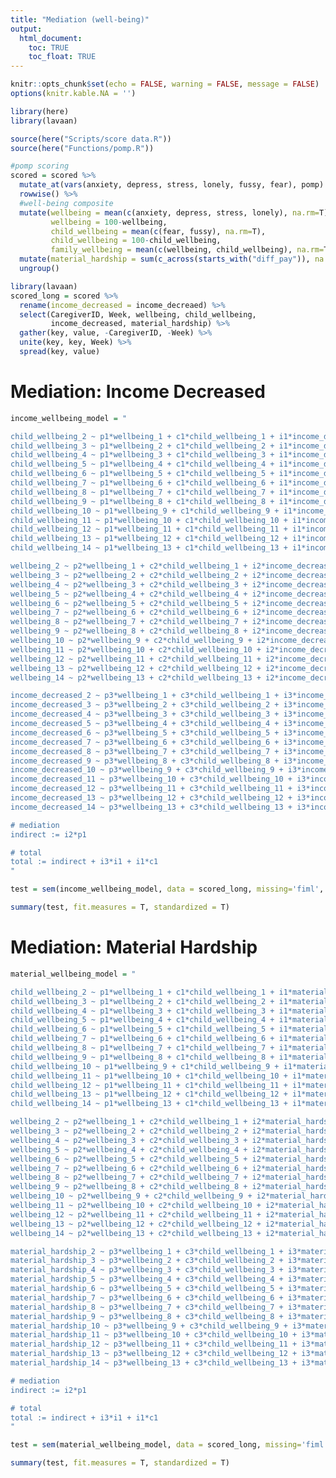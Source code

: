 ```yaml
---
title: "Mediation (well-being)"
output: 
  html_document:
    toc: TRUE
    toc_float: TRUE
---
```




```r
knitr::opts_chunk$set(echo = FALSE, warning = FALSE, message = FALSE)
options(knitr.kable.NA = '')
```

```r
library(here)
library(lavaan)
```

```r
source(here("Scripts/score data.R")) 
source(here("Functions/pomp.R"))
```

```r
#pomp scoring
scored = scored %>%
  mutate_at(vars(anxiety, depress, stress, lonely, fussy, fear), pomp) %>%
  rowwise() %>%
  #well-being composite
  mutate(wellbeing = mean(c(anxiety, depress, stress, lonely), na.rm=T),
         wellbeing = 100-wellbeing,
         child_wellbeing = mean(c(fear, fussy), na.rm=T),
         child_wellbeing = 100-child_wellbeing,
         family_wellbeing = mean(c(wellbeing, child_wellbeing), na.rm=T)) %>%
  mutate(material_hardship = sum(c_across(starts_with("diff_pay")), na.rm=T)) %>%
  ungroup() 
```


```r
library(lavaan)
scored_long = scored %>%
  rename(income_decreased = income_decreaed) %>%
  select(CaregiverID, Week, wellbeing, child_wellbeing, 
         income_decreased, material_hardship) %>%
  gather(key, value, -CaregiverID, -Week) %>%
  unite(key, key, Week) %>%
  spread(key, value)
```

# Mediation: Income Decreased

```r

income_wellbeing_model = "

child_wellbeing_2 ~ p1*wellbeing_1 + c1*child_wellbeing_1 + i1*income_decreased_1
child_wellbeing_3 ~ p1*wellbeing_2 + c1*child_wellbeing_2 + i1*income_decreased_2
child_wellbeing_4 ~ p1*wellbeing_3 + c1*child_wellbeing_3 + i1*income_decreased_3
child_wellbeing_5 ~ p1*wellbeing_4 + c1*child_wellbeing_4 + i1*income_decreased_4
child_wellbeing_6 ~ p1*wellbeing_5 + c1*child_wellbeing_5 + i1*income_decreased_5
child_wellbeing_7 ~ p1*wellbeing_6 + c1*child_wellbeing_6 + i1*income_decreased_6
child_wellbeing_8 ~ p1*wellbeing_7 + c1*child_wellbeing_7 + i1*income_decreased_7
child_wellbeing_9 ~ p1*wellbeing_8 + c1*child_wellbeing_8 + i1*income_decreased_8
child_wellbeing_10 ~ p1*wellbeing_9 + c1*child_wellbeing_9 + i1*income_decreased_9
child_wellbeing_11 ~ p1*wellbeing_10 + c1*child_wellbeing_10 + i1*income_decreased_10
child_wellbeing_12 ~ p1*wellbeing_11 + c1*child_wellbeing_11 + i1*income_decreased_11
child_wellbeing_13 ~ p1*wellbeing_12 + c1*child_wellbeing_12 + i1*income_decreased_12
child_wellbeing_14 ~ p1*wellbeing_13 + c1*child_wellbeing_13 + i1*income_decreased_13

wellbeing_2 ~ p2*wellbeing_1 + c2*child_wellbeing_1 + i2*income_decreased_1
wellbeing_3 ~ p2*wellbeing_2 + c2*child_wellbeing_2 + i2*income_decreased_2
wellbeing_4 ~ p2*wellbeing_3 + c2*child_wellbeing_3 + i2*income_decreased_3
wellbeing_5 ~ p2*wellbeing_4 + c2*child_wellbeing_4 + i2*income_decreased_4
wellbeing_6 ~ p2*wellbeing_5 + c2*child_wellbeing_5 + i2*income_decreased_5
wellbeing_7 ~ p2*wellbeing_6 + c2*child_wellbeing_6 + i2*income_decreased_6
wellbeing_8 ~ p2*wellbeing_7 + c2*child_wellbeing_7 + i2*income_decreased_7
wellbeing_9 ~ p2*wellbeing_8 + c2*child_wellbeing_8 + i2*income_decreased_8
wellbeing_10 ~ p2*wellbeing_9 + c2*child_wellbeing_9 + i2*income_decreased_9
wellbeing_11 ~ p2*wellbeing_10 + c2*child_wellbeing_10 + i2*income_decreased_10
wellbeing_12 ~ p2*wellbeing_11 + c2*child_wellbeing_11 + i2*income_decreased_11
wellbeing_13 ~ p2*wellbeing_12 + c2*child_wellbeing_12 + i2*income_decreased_12
wellbeing_14 ~ p2*wellbeing_13 + c2*child_wellbeing_13 + i2*income_decreased_13

income_decreased_2 ~ p3*wellbeing_1 + c3*child_wellbeing_1 + i3*income_decreased_1
income_decreased_3 ~ p3*wellbeing_2 + c3*child_wellbeing_2 + i3*income_decreased_2
income_decreased_4 ~ p3*wellbeing_3 + c3*child_wellbeing_3 + i3*income_decreased_3
income_decreased_5 ~ p3*wellbeing_4 + c3*child_wellbeing_4 + i3*income_decreased_4
income_decreased_6 ~ p3*wellbeing_5 + c3*child_wellbeing_5 + i3*income_decreased_5
income_decreased_7 ~ p3*wellbeing_6 + c3*child_wellbeing_6 + i3*income_decreased_6
income_decreased_8 ~ p3*wellbeing_7 + c3*child_wellbeing_7 + i3*income_decreased_7
income_decreased_9 ~ p3*wellbeing_8 + c3*child_wellbeing_8 + i3*income_decreased_8
income_decreased_10 ~ p3*wellbeing_9 + c3*child_wellbeing_9 + i3*income_decreased_9
income_decreased_11 ~ p3*wellbeing_10 + c3*child_wellbeing_10 + i3*income_decreased_10
income_decreased_12 ~ p3*wellbeing_11 + c3*child_wellbeing_11 + i3*income_decreased_11
income_decreased_13 ~ p3*wellbeing_12 + c3*child_wellbeing_12 + i3*income_decreased_12
income_decreased_14 ~ p3*wellbeing_13 + c3*child_wellbeing_13 + i3*income_decreased_13

# mediation
indirect := i2*p1

# total
total := indirect + i3*i1 + i1*c1
"

test = sem(income_wellbeing_model, data = scored_long, missing='fiml', fixed.x=F)

summary(test, fit.measures = T, standardized = T)

```


# Mediation: Material Hardship

```r

material_wellbeing_model = "

child_wellbeing_2 ~ p1*wellbeing_1 + c1*child_wellbeing_1 + i1*material_hardship_1
child_wellbeing_3 ~ p1*wellbeing_2 + c1*child_wellbeing_2 + i1*material_hardship_2
child_wellbeing_4 ~ p1*wellbeing_3 + c1*child_wellbeing_3 + i1*material_hardship_3
child_wellbeing_5 ~ p1*wellbeing_4 + c1*child_wellbeing_4 + i1*material_hardship_4
child_wellbeing_6 ~ p1*wellbeing_5 + c1*child_wellbeing_5 + i1*material_hardship_5
child_wellbeing_7 ~ p1*wellbeing_6 + c1*child_wellbeing_6 + i1*material_hardship_6
child_wellbeing_8 ~ p1*wellbeing_7 + c1*child_wellbeing_7 + i1*material_hardship_7
child_wellbeing_9 ~ p1*wellbeing_8 + c1*child_wellbeing_8 + i1*material_hardship_8
child_wellbeing_10 ~ p1*wellbeing_9 + c1*child_wellbeing_9 + i1*material_hardship_9
child_wellbeing_11 ~ p1*wellbeing_10 + c1*child_wellbeing_10 + i1*material_hardship_10
child_wellbeing_12 ~ p1*wellbeing_11 + c1*child_wellbeing_11 + i1*material_hardship_11
child_wellbeing_13 ~ p1*wellbeing_12 + c1*child_wellbeing_12 + i1*material_hardship_12
child_wellbeing_14 ~ p1*wellbeing_13 + c1*child_wellbeing_13 + i1*material_hardship_13

wellbeing_2 ~ p2*wellbeing_1 + c2*child_wellbeing_1 + i2*material_hardship_1
wellbeing_3 ~ p2*wellbeing_2 + c2*child_wellbeing_2 + i2*material_hardship_2
wellbeing_4 ~ p2*wellbeing_3 + c2*child_wellbeing_3 + i2*material_hardship_3
wellbeing_5 ~ p2*wellbeing_4 + c2*child_wellbeing_4 + i2*material_hardship_4
wellbeing_6 ~ p2*wellbeing_5 + c2*child_wellbeing_5 + i2*material_hardship_5
wellbeing_7 ~ p2*wellbeing_6 + c2*child_wellbeing_6 + i2*material_hardship_6
wellbeing_8 ~ p2*wellbeing_7 + c2*child_wellbeing_7 + i2*material_hardship_7
wellbeing_9 ~ p2*wellbeing_8 + c2*child_wellbeing_8 + i2*material_hardship_8
wellbeing_10 ~ p2*wellbeing_9 + c2*child_wellbeing_9 + i2*material_hardship_9
wellbeing_11 ~ p2*wellbeing_10 + c2*child_wellbeing_10 + i2*material_hardship_10
wellbeing_12 ~ p2*wellbeing_11 + c2*child_wellbeing_11 + i2*material_hardship_11
wellbeing_13 ~ p2*wellbeing_12 + c2*child_wellbeing_12 + i2*material_hardship_12
wellbeing_14 ~ p2*wellbeing_13 + c2*child_wellbeing_13 + i2*material_hardship_13

material_hardship_2 ~ p3*wellbeing_1 + c3*child_wellbeing_1 + i3*material_hardship_1
material_hardship_3 ~ p3*wellbeing_2 + c3*child_wellbeing_2 + i3*material_hardship_2
material_hardship_4 ~ p3*wellbeing_3 + c3*child_wellbeing_3 + i3*material_hardship_3
material_hardship_5 ~ p3*wellbeing_4 + c3*child_wellbeing_4 + i3*material_hardship_4
material_hardship_6 ~ p3*wellbeing_5 + c3*child_wellbeing_5 + i3*material_hardship_5
material_hardship_7 ~ p3*wellbeing_6 + c3*child_wellbeing_6 + i3*material_hardship_6
material_hardship_8 ~ p3*wellbeing_7 + c3*child_wellbeing_7 + i3*material_hardship_7
material_hardship_9 ~ p3*wellbeing_8 + c3*child_wellbeing_8 + i3*material_hardship_8
material_hardship_10 ~ p3*wellbeing_9 + c3*child_wellbeing_9 + i3*material_hardship_9
material_hardship_11 ~ p3*wellbeing_10 + c3*child_wellbeing_10 + i3*material_hardship_10
material_hardship_12 ~ p3*wellbeing_11 + c3*child_wellbeing_11 + i3*material_hardship_11
material_hardship_13 ~ p3*wellbeing_12 + c3*child_wellbeing_12 + i3*material_hardship_12
material_hardship_14 ~ p3*wellbeing_13 + c3*child_wellbeing_13 + i3*material_hardship_13

# mediation
indirect := i2*p1

# total
total := indirect + i3*i1 + i1*c1
"

test = sem(material_wellbeing_model, data = scored_long, missing='fiml', fixed.x=F)

summary(test, fit.measures = T, standardized = T)

```

